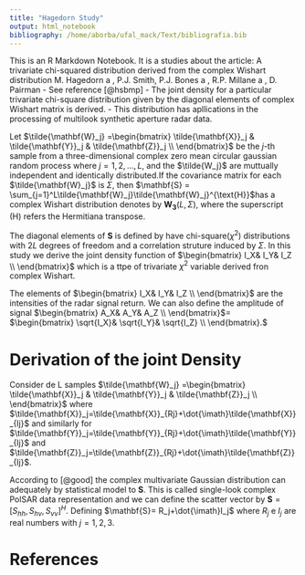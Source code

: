 ```yaml
---
title: "Hagedorn Study"
output: html_notebook
bibliography: /home/aborba/ufal_mack/Text/bibliografia.bib
---
```


This is an R Markdown Notebook. It is a studies about the article:
A trivariate chi-squared distribution derived from the complex Wishart distribution
M. Hagedorn a , P.J. Smith, P.J. Bones a , R.P. Millane a , D. Pairman
- See reference [@hsbmp]
- The joint density for a particular trivariate chi-square distribution given by the diagonal elements of complex Wishart matrix is derived.
- This distribution has apllications in the processing of multilook synthetic aperture radar data.

Let $\tilde{\mathbf{W}_j} =\begin{bmatrix}
  \tilde{\mathbf{X}}_j & \tilde{\mathbf{Y}}_j & \tilde{\mathbf{Z}}_j \\ 
\end{bmatrix}$ be the $j$-th sample from a three-dimensional complex zero mean circular gaussian random process where $j=1,2,\dots,L$, and the $\tilde{W_j}$ are muttually independent and identically distributed.If the covariance matrix for each $\tilde{\mathbf{W}_j}$ is $\Sigma$, then $\mathbf{S} = \sum_{j=1}^L\tilde{\mathbf{W}_j}\tilde{\mathbf{W}_j}^{\text{H}}$has a complex Wishart distribution denotes by $\mathbf{W_3}(L,\Sigma)$, where the superscript (H) refers the Hermitiana transpose.

The diagonal elements of $\mathbf{S}$ is defined by
\begin{equation}
\text{Diag}(\mathbf{S}) =
\begin{bmatrix}
  \sum_{j=1}^L|\tilde{\mathbf{X}}_j|^2 & \sum_{j=1}^L|\tilde{\mathbf{Y}}_j|^2 & \sum_{j=1}^L|\tilde{\mathbf{Z}}_j|^2 \\ 
\end{bmatrix}
=
\begin{bmatrix}
  I_X& I_Y& I_Z \\ 
\end{bmatrix}\tag{Diagonal $\mathbf{S}$}
\end{equation}
have chi-square($\chi^2$) distributions with $2L$ degrees of freedom and a correlation struture induced by $\Sigma$. In this study we derive the joint density function of $\begin{bmatrix}
  I_X& I_Y& I_Z \\ 
\end{bmatrix}$ which is a ttpe of trivariate $\chi^2$ variable derived fron complex Wishart.

The elements of $\begin{bmatrix}
  I_X& I_Y& I_Z \\ 
\end{bmatrix}$ are the intensities of the radar signal return. We can also define the amplitude of signal 
$\begin{bmatrix}
  A_X& A_Y& A_Z \\ 
\end{bmatrix}$=
$\begin{bmatrix}
  \sqrt{I_X}& \sqrt{I_Y}& \sqrt{I_Z} \\ 
\end{bmatrix}.$ 

# Derivation of the joint Density
Consider de L samples $\tilde{\mathbf{W}_j} =\begin{bmatrix}
  \tilde{\mathbf{X}}_j & \tilde{\mathbf{Y}}_j & \tilde{\mathbf{Z}}_j \\ 
\end{bmatrix}$ where $\tilde{\mathbf{X}}_j=\tilde{\mathbf{X}}_{Rj}+\dot{\imath}\tilde{\mathbf{X}}_{Ij}$  and similarly for $\tilde{\mathbf{Y}}_j=\tilde{\mathbf{Y}}_{Rj}+\dot{\imath}\tilde{\mathbf{Y}}_{Ij}$ and $\tilde{\mathbf{Z}}_j=\tilde{\mathbf{Z}}_{Rj}+\dot{\imath}\tilde{\mathbf{Z}}_{Ij}$. 

According to [@good] the complex multivariate Gaussian distribution can adequately by statistical model to $\mathbf{S}$. This is called single-look complex PolSAR data representation and we can define the scatter vector by $\mathbf{S}=[S_{hh},S_{hv},S_{vv}]^H$. Defining $\mathbf{S}= R_j+\dot{\imath}I_j$ where $R_j$ e $I_j$ are real numbers with $j=1,2,3$.

\begin{equation*}
\mathbf{S} \mathbf{S}^H= \left[
\begin{array}{rrrrrr}
	R_{hh}^2       & 0            & R_{hh}R_{hv}  &-R_{hh}I_{hv}  &R_{hh}R_{vv}  &-R_{hh}I_{vv}    \\
    0              & I_{hh}^2     & I_{hh}R_{hv}  & I_{hh}I_{hv}  &I_{hh}R_{vv}  & I_{hh}I_{vv}   \\
	R_{hv}R_{hh}   & R_{hv}I_{hh} & R_{hv}^2      & 0             &R_{hv}R_{vv}  &-R_{hv}I_{vv}     \\
   -I_{hv}R_{hh}   & I_{hv}I_{hh} & 0             & I_{hv}^2      &I_{hv}R_{vv}  & I_{hh}I_{vv} \\
    R_{vv}R_{hh}   & R_{vv}I_{hh} & R_{vv}R_{hv}  & R_{vv}I_{hv}  &R_{vv}^2      & 0            \\
   -I_{vv}R_{hh}   & I_{vv}I_{hh} &-I_{vv}R_{hv}  & I_{vv}I_{hv}  &0             & I_{vv}^2     \\
\end{array}
\right].
\end{equation*}

# References
